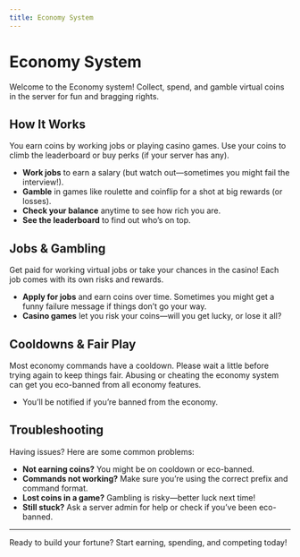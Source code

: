 ```yaml
---
title: Economy System
---
```


# Economy System

<Card>
  Welcome to the Economy system! Collect, spend, and gamble virtual coins in the server for fun and bragging rights.
</Card>

## How It Works

<Card>
  You earn coins by working jobs or playing casino games. Use your coins to climb the leaderboard or buy perks (if your server has any).
</Card>

- **Work jobs** to earn a salary (but watch out—sometimes you might fail the interview!).
- **Gamble** in games like roulette and coinflip for a shot at big rewards (or losses).
- **Check your balance** anytime to see how rich you are.
- **See the leaderboard** to find out who’s on top.

## Jobs & Gambling

<Card>
  Get paid for working virtual jobs or take your chances in the casino! Each job comes with its own risks and rewards.
</Card>

- **Apply for jobs** and earn coins over time. Sometimes you might get a funny failure message if things don’t go your way.
- **Casino games** let you risk your coins—will you get lucky, or lose it all?

## Cooldowns & Fair Play

<Card>
  Most economy commands have a cooldown. Please wait a little before trying again to keep things fair.
</Card>

<Warning>
  Abusing or cheating the economy system can get you eco-banned from all economy features.
</Warning>

- You’ll be notified if you’re banned from the economy.

## Troubleshooting

<Card>
  Having issues? Here are some common problems:
</Card>

- **Not earning coins?** You might be on cooldown or eco-banned.
- **Commands not working?** Make sure you’re using the correct prefix and command format.
- **Lost coins in a game?** Gambling is risky—better luck next time!
- **Still stuck?** Ask a server admin for help or check if you’ve been eco-banned.

---

Ready to build your fortune? Start earning, spending, and competing today!
